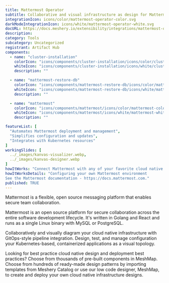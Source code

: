 ---
title: Mattermost Operator
subtitle: Collaborative and visual infrastructure as design for Mattermost Operator
integrationIcon: icons/color/mattermost-operator-color.svg
darkModeIntegrationIcon: icons/white/mattermost-operator-white.svg
docURL: https://docs.meshery.io/extensibility/integrations/mattermost-operator
description: 
category: Tools
subcategory: Uncategorized
registrant: Artifact Hub
components:
  - name: "cluster-installation"
    colorIcon: "icons/components/cluster-installation/icons/color/cluster-installation-color.svg"
    whiteIcon: "icons/components/cluster-installation/icons/white/cluster-installation-white.svg"
    description: ""

  - name: "mattermost-restore-db"
    colorIcon: "icons/components/mattermost-restore-db/icons/color/mattermost-restore-db-color.svg"
    whiteIcon: "icons/components/mattermost-restore-db/icons/white/mattermost-restore-db-white.svg"
    description: ""

  - name: "mattermost"
    colorIcon: "icons/components/mattermost/icons/color/mattermost-color.svg"
    whiteIcon: "icons/components/mattermost/icons/white/mattermost-white.svg"
    description: ""

featureList: [
  "Automates Mattermost deployment and management",
  "Simplifies configuration and updates",
  "Integrates with Kubernetes resources"
]
workingSlides: [
  ../_images/kanvas-visualizer.webp,
  ../_images/kanvas-designer.webp
]
howItWorks: "Connect Mattermost with any of your favorite cloud native apps in just a few clicks. Design, build, and automate anything for your work by integrating apps like Mattermost to create visual automated workflows. Choose from thousands of ready-made apps or use our no-code toolkit to connect to apps not yet in our library."
howItWorksDetails: "Configuring your own Mattermost environment
See the Mattermost documentation - https://docs.mattermost.com."
published: TRUE
---
<p>
Mattermost is a flexible, open source messaging platform that enables secure team collaboration.
</p>
<p>Mattermost is an open source platform for secure collaboration across the entire software development lifecycle. It's written in Golang and React and runs as a single Linux binary with MySQL or PostgreSQL.</p>
<p>
    Collaboratively and visually diagram your cloud native infrastructure with GitOps-style pipeline integration. Design, test, and manage configuration your Kubernetes-based, containerized applications as a visual topology.
</p>
<p>
    Looking for best practice cloud native design and deployment best practices? Choose from thousands of pre-built components in MeshMap. Choose from hundreds of ready-made design patterns by importing templates from Meshery Catalog or use our low code designer, MeshMap, to create and deploy your own cloud native infrastructure designs.
</p>
